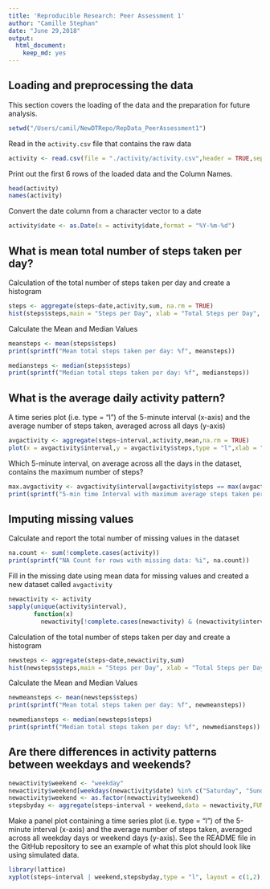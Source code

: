 ```yaml
---
title: 'Reproducible Research: Peer Assessment 1'
author: "Camille Stephan"
date: "June 29,2018"
output:
  html_document:
    keep_md: yes
---
```


## Loading and preprocessing the data

This section covers the loading of the data and the preparation for future analysis.


```r
setwd("/Users/camil/NewDTRepo/RepData_PeerAssessment1")

```

Read in the `activity.csv` file that contains the raw data

```r
activity <- read.csv(file = "./activity/activity.csv",header = TRUE,sep = ",")

```

Print out the first 6 rows of the loaded data and the Column Names.

```r
head(activity)
names(activity)
```

Convert the date column from a character vector to a date

```r
activity$date <- as.Date(x = activity$date,format = "%Y-%m-%d")
```

## What is mean total number of steps taken per day?

Calculation of the total number of steps taken per day and create a histogram

```r
steps <- aggregate(steps~date,activity,sum, na.rm = TRUE)
hist(steps$steps,main = "Steps per Day", xlab = "Total Steps per Day", ylab = "Number of Days", col = "blue")
```

Calculate the Mean and Median Values

```r
meansteps <- mean(steps$steps)
print(sprintf("Mean total steps taken per day: %f", meansteps))

mediansteps <- median(steps$steps)
print(sprintf("Median total steps taken per day: %f", mediansteps))
```

## What is the average daily activity pattern?

A time series plot (i.e. type = "l") of the 5-minute interval (x-axis) and the average number of steps taken, averaged across all days (y-axis)

```r
avgactivity <- aggregate(steps~interval,activity,mean,na.rm = TRUE)
plot(x = avgactivity$interval,y = avgactivity$steps,type = "l",xlab = "5 Minute Interval", ylab = "Average Number of Steps",main = "Average Daily Activity Planner")
```


Which 5-minute interval, on average across all the days in the dataset, contains the maximum number of steps?

```r
max.avgactivity <- avgactivity$interval[avgactivity$steps == max(avgactivity$steps)]
print(sprintf("5-min time Interval with maximum average steps taken per day: %i",max.avgactivity))
```


## Imputing missing values

Calculate and report the total number of missing values in the dataset

```r
na.count <- sum(!complete.cases(activity))
print(sprintf("NA Count for rows with missing data: %i", na.count))

```

Fill in the missing date using mean data for missing values and created a new dataset called `avgactivity`

```r
newactivity <- activity
sapply(unique(activity$interval),
       function(x)
         newactivity[!complete.cases(newactivity) & (newactivity$interval == x),1] <<- avgactivity$steps[avgactivity$interval == x])
```

Calculation of the total number of steps taken per day and create a histogram

```r
newsteps <- aggregate(steps~date,newactivity,sum)
hist(newsteps$steps,main = "Steps per Day", xlab = "Total Steps per Day", ylab = "Number of Days", col = "blue")
```

Calculate the Mean and Median Values

```r
newmeansteps <- mean(newsteps$steps)
print(sprintf("Mean total steps taken per day: %f", newmeansteps))

newmediansteps <- median(newsteps$steps)
print(sprintf("Median total steps taken per day: %f", newmediansteps))
```

## Are there differences in activity patterns between weekdays and weekends?

```r
newactivity$weekend <- "weekday"
newactivity$weekend[weekdays(newactivity$date) %in% c("Saturday", "Sunday")] <- "weekend"
newactivity$weekend <- as.factor(newactivity$weekend)
stepsbyday <- aggregate(steps~interval + weekend,data = newactivity,FUN = mean)
```

Make a panel plot containing a time series plot (i.e. type = "l") of the 5-minute interval (x-axis) and the average number of steps taken, averaged across all weekday days or weekend days (y-axis). See the README file in the GitHub repository to see an example of what this plot should look like using simulated data.


```r
library(lattice)
xyplot(steps~interval | weekend,stepsbyday,type = "l", layout = c(1,2),xlab = "Interval", ylab = "Number of Steps")
```
